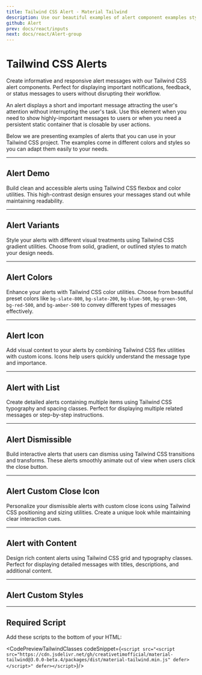 ```yaml
---
title: Tailwind CSS Alert - Material Tailwind
description: Use our beautiful examples of alert component examples styled with Tailwind CSS to provide contextual feedback messages for typical user actions.
github: Alert
prev: docs/react/inputs
next: docs/react/Alert-group
---
```


<InfoBadge />

# Tailwind CSS Alerts

Create informative and responsive alert messages with our Tailwind CSS alert components. Perfect for displaying important notifications, feedback, or status messages to users without disrupting their workflow.

An alert displays a short and important message attracting the user's attention without interrupting the user's task. Use this element when you need to show highly-important messages to users or when you need a persistent static container that is closable by user actions.

Below we are presenting examples of alerts that you can use in your Tailwind CSS project. The examples come in different colors and styles so you can adapt them easily to your needs.

---

## Alert Demo

Build clean and accessible alerts using Tailwind CSS flexbox and color utilities. This high-contrast design ensures your messages stand out while maintaining readability.

<PreviewWithCode relativePath="alert/alert-demo.tsx" language="html" />

---

## Alert Variants

Style your alerts with different visual treatments using Tailwind CSS gradient utilities. Choose from solid, gradient, or outlined styles to match your design needs.

<PreviewWithCode relativePath="alert/alert-variants.tsx" language="html" />

---

## Alert Colors

Enhance your alerts with Tailwind CSS color utilities. Choose from beautiful preset colors like `bg-slate-800`, `bg-slate-200`, `bg-blue-500`, `bg-green-500`, `bg-red-500`, and `bg-amber-500` to convey different types of messages effectively.

<PreviewWithCode relativePath="alert/alert-colors.tsx" language="html" />

---

## Alert Icon

Add visual context to your alerts by combining Tailwind CSS flex utilities with custom icons. Icons help users quickly understand the message type and importance.

<PreviewWithCode relativePath="alert/alert-icon.tsx" language="html" />

---

## Alert with List

Create detailed alerts containing multiple items using Tailwind CSS typography and spacing classes. Perfect for displaying multiple related messages or step-by-step instructions.

<PreviewWithCode relativePath="alert/alert-with-list.tsx" language="html" />

---

## Alert Dismissible

Build interactive alerts that users can dismiss using Tailwind CSS transitions and transforms. These alerts smoothly animate out of view when users click the close button.

<PreviewWithCode relativePath="alert/alert-dismissible.tsx" language="html" />

---

## Alert Custom Close Icon

Personalize your dismissible alerts with custom close icons using Tailwind CSS positioning and sizing utilities. Create a unique look while maintaining clear interaction cues.

<PreviewWithCode relativePath="alert/alert-custom-close-icon.tsx" language="html" />

---

## Alert with Content

Design rich content alerts using Tailwind CSS grid and typography classes. Perfect for displaying detailed messages with titles, descriptions, and additional content.

<PreviewWithCode relativePath="alert/alert-with-content.tsx" language="html" />

---

## Alert Custom Styles

<PreviewWithCode relativePath="alert/alert-custom-styles.tsx" language="html" />

---

## Required Script
Add these scripts to the bottom of your HTML:

<CodePreviewTailwindClasses codeSnippet={`<script src="<script src="https://cdn.jsdelivr.net/gh/creativetimofficial/material-tailwind@3.0.0-beta.4/packages/dist/material-tailwind.min.js" defer></script>" defer></script>`}/>
